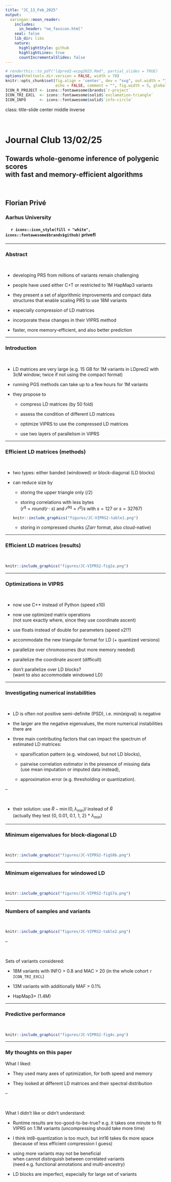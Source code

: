 ```yaml
---
title: "JC_13_Feb_2025"
output:
  xaringan::moon_reader:
    includes:
      in_header: "no_favicon.html"
    seal: false
    lib_dir: libs
    nature:
      highlightStyle: github
      highlightLines: true
      countIncrementalSlides: false
---
```


```r
# renderthis::to_pdf("ldpred2-wcpg2023.Rmd", partial_slides = TRUE)
options(htmltools.dir.version = FALSE, width = 70)
knitr::opts_chunk$set(fig.align = 'center', dev = "svg", out.width = "70%",
                      echo = FALSE, comment = "", fig.width = 5, global.par = TRUE)
ICON_R_PROJECT <- icons::fontawesome$brands$`r-project`
ICON_TRI_EXCL  <- icons::fontawesome$solid$`exclamation-triangle`
ICON_INFO      <- icons::fontawesome$solid$`info-circle`
```

class: title-slide center middle inverse

<br>

# Journal Club 13/02/25

## Towards whole-genome inference of polygenic scores<br>with fast and memory-efficient algorithms

<br>

## Florian Privé 
### Aarhus University
#### <svg xmlns="http://www.w3.org/2000/svg" viewBox="0 0 576 512" width="1em" height="1em"><path d="M407.8 294.7c-3.3-.4-6.7-.8-10-1.3c3.4 .4 6.7 .9 10 1.3zM288 227.1C261.9 176.4 190.9 81.9 124.9 35.3C61.6-9.4 37.5-1.7 21.6 5.5C3.3 13.8 0 41.9 0 58.4S9.1 194 15 213.9c19.5 65.7 89.1 87.9 153.2 80.7c3.3-.5 6.6-.9 10-1.4c-3.3 .5-6.6 1-10 1.4C74.3 308.6-9.1 342.8 100.3 464.5C220.6 589.1 265.1 437.8 288 361.1c22.9 76.7 49.2 222.5 185.6 103.4c102.4-103.4 28.1-156-65.8-169.9c-3.3-.4-6.7-.8-10-1.3c3.4 .4 6.7 .9 10 1.3c64.1 7.1 133.6-15.1 153.2-80.7C566.9 194 576 75 576 58.4s-3.3-44.7-21.6-52.9c-15.8-7.1-40-14.9-103.2 29.8C385.1 81.9 314.1 176.4 288 227.1z" fill="white"/></svg> `r icons::icon_style(fill = "white", icons::fontawesome$brands$github)` privefl

---

### Abstract

<br>

- developing PRS from millions of variants remain challenging

- people have used either C+T or restricted to 1M HapMap3 variants

- they present a set of algorithmic improvements and compact data structures that enable scaling PRS to use 18M variants

- especially compression of LD matrices

- incorporate these changes in their VIPRS method

- faster, more memory-efficient, and also better prediction

---

### Introduction

<br>

- LD matrices are very large (e.g. 15 GB for 1M variants in LDpred2 with 3cM window; twice if not using the compact format)

- running PGS methods can take up to a few hours for 1M variants

- they propose to

    - compress LD matrices (by 50 fold)
    
    - assess the condition of different LD matrices
    
    - optimize VIPRS to use the compressed LD matrices
    
    - use two layers of parallelism in VIPRS
    
---

### Efficient LD matrices (methods)

<br>

- two types: either banded (windowed) or block-diagonal (LD blocks)

- can reduce size by

    - storing the upper triangle only (/2)
    
    - storing correlations with less bytes    
    ($r^\text{q} = round(r \cdot s)$ and $r^\text{dq} = r^\text{q} / s$ with $s = 127$ or $s = 32767$) 
    
    ```r
    knitr::include_graphics("figures/JC-VIPRS2-table1.png")
    ```
    
    - storing in compressed chunks (*Zarr* format, also cloud-native) 

---

### Efficient LD matrices (results)

<br>

```r
knitr::include_graphics("figures/JC-VIPRS2-fig2a.png")
```

---

### Optimizations in VIPRS

<br>

- now use C++ instead of Python (speed x10)

- now use optimized matrix operations    
(not sure exactly where, since they use coordinate ascent)

- use floats instead of double for parameters (speed x2!?)

- accommodate the new triangular format for LD (+ quantized versions)

- parallelize over chromosomes (but more memory needed)

- parallelize the coordinate ascent (difficult)

- don't parallelize over LD blocks?    
(want to also accommodate windowed LD)

---

### Investigating numerical instabilities

<br>

- LD is often not positive semi-definite (PSD), i.e. min(eigval) is negative

- the larger are the negative eigenvalues, the more numerical instabilities there are

- three main contributing factors that can impact the spectrum of estimated LD matrices: 

    - sparsification pattern (e.g. windowed, but not LD blocks), 
    
    - pairwise correlation estimator in the presence of missing data    
    (use mean imputation or imputed data instead),
    
    - approximation error (e.g. thresholding or quantization).

--

<br>

- their solution: use $\tilde{R} - \min(0, \lambda_\text{min}) I$ instead of $\tilde{R}$    
(actually they test {0, 0.01, 0.1, 1, 2} * $\lambda_\text{min}$)
    
---

### Minimum eigenvalues for block-diagonal LD

<br>

```r
knitr::include_graphics("figures/JC-VIPRS2-figS8b.png")
```

---

### Minimum eigenvalues for windowed LD

<br>

```r
knitr::include_graphics("figures/JC-VIPRS2-figS7a.png")
```

---

### Numbers of samples and variants

<br>

```r
knitr::include_graphics("figures/JC-VIPRS2-table2.png")
```

--

<br>

Sets of variants considered:

- 18M variants with INFO > 0.8 and MAC > 20 (in the whole cohort `r ICON_TRI_EXCL`)

- 13M variants with additionally MAF > 0.1%

- HapMap3+ (1.4M)

---

### Predictive performance

<br>

```r
knitr::include_graphics("figures/JC-VIPRS2-fig4c.png")
```

---

### My thoughts on this paper

What I liked:

- They used many axes of optimization, for both speed and memory

- They looked at different LD matrices and their spectral distribution

--

<br>

What I didn't like or didn't understand:

- Runtime results are too-good-to-be-true? e.g. it takes one minute to fit VIPRS on 1.1M variants (uncompressing should take more time)

- I think int8-quantization is too much, but int16 takes 6x more space (because of less efficient compression I guess)

- using more variants may not be beneficial    
when cannot distinguish between correlated variants    
(need e.g. functional annotations and multi-ancestry)

- LD blocks are imperfect, especially for large set of variants

